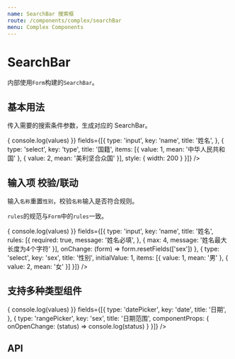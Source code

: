 ```yaml
---
name: SearchBar 搜索框
route: /components/complex/searchBar
menu: Complex Components
---
```



# SearchBar

内部使用`Form`构建的`SearchBar`。

## 基本用法

传入需要的搜索条件参数，生成对应的 SearchBar。

<Playground>
  <SearchBar
    onSearch={(values) => {
      console.log(values)
    }}
    fields={[{
      type: 'input',
      key: 'name',
      title: '姓名',
    }, {
      type: 'select',
      key: 'type',
      title: '国籍',
      items: [{ value: 1, mean: '中华人民共和国' }, { value: 2, mean: '美利坚合众国' }],
      style: {
        width: 200
      }
    }]} 
  />
</Playground>

## 输入项 校验/联动

输入`名称`重置`性别`，校验`名称`输入是否符合规则。

`rules`的规范与`Form`中的`rules`一致。

<Playground>
  <SearchBar
    onSearch={(values) => {
      console.log(values)
    }}
    fields={[{
      type: 'input',
      key: 'name',
      title: '姓名',
      rules: [{
        required: true, message: '姓名必填',
      }, {
        max: 4, message: '姓名最大长度为4个字符'
      }],
      onChange: (form) => form.resetFields(['sex'])
    }, {
      type: 'select',
      key: 'sex',
      title: '性别',
      initialValue: 1,
      items: [{ value: 1, mean: '男' }, { value: 2, mean: '女' }]
    }]} 
  />
</Playground>

## 支持多种类型组件

<Playground>
  <SearchBar
    onSearch={(values) => {
      console.log(values)
    }}
    fields={[{
      type: 'datePicker',
      key: 'date',
      title: '日期',
    }, {
      type: 'rangePicker',
      key: 'sex',
      title: '日期范围',
      componentProps: {
        onOpenChange: (status) => console.log(status)
      }
    }]} 
  />
</Playground>

## API

<PropsTable of={SearchBar} />
